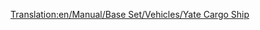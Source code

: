 [[Translation:en/Manual/Base Set/Vehicles/Yate Cargo Ship]]
{{fr/Bateau|Nom=Cargo Yate
|Image=[[File:en/CargoShip.png|Yate Cargo Ship]]
|Coût=24 372£ (48 744$)
|Vitesse=24 km/h (15 mph)
|Entretien=2 460£ (4 920$)
|Conception=1928
|Vie=30
|Capacité=160 unités*
|Description=Le cargo Yate est le plus lent et le plus réduit des deux cargos.
|Réalité=Fictif.<br/>''*'' (160 unités de courrier, charbon, bétail, céréales, marchandises, bois, minerai de fer, acier, biens de valeur)
}}